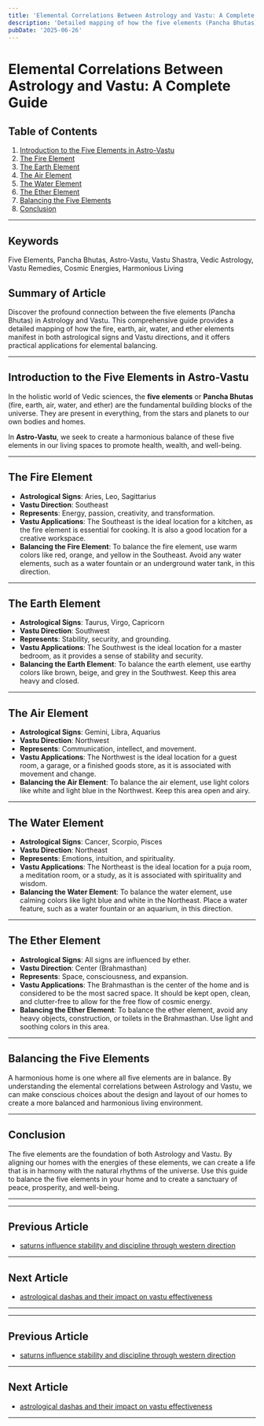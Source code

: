 ```yaml
---
title: 'Elemental Correlations Between Astrology and Vastu: A Complete Guide'
description: 'Detailed mapping of how the five elements (Pancha Bhutas) manifest in both astrological signs and Vastu directions, including fire signs/southeast direction, earth signs/southwest direction, air signs/northwest direction, water signs/northeast direction, and ether''s central placement, with applications for elemental balancing.'
pubDate: '2025-06-26'
---
```


# Elemental Correlations Between Astrology and Vastu: A Complete Guide

## Table of Contents
1. [Introduction to the Five Elements in Astro-Vastu](#introduction-to-the-five-elements-in-astro-vastu)
2. [The Fire Element](#the-fire-element)
3. [The Earth Element](#the-earth-element)
4. [The Air Element](#the-air-element)
5. [The Water Element](#the-water-element)
6. [The Ether Element](#the-ether-element)
7. [Balancing the Five Elements](#balancing-the-five-elements)
8. [Conclusion](#conclusion)

---

## Keywords
Five Elements, Pancha Bhutas, Astro-Vastu, Vastu Shastra, Vedic Astrology, Vastu Remedies, Cosmic Energies, Harmonious Living

## Summary of Article
Discover the profound connection between the five elements (Pancha Bhutas) in Astrology and Vastu. This comprehensive guide provides a detailed mapping of how the fire, earth, air, water, and ether elements manifest in both astrological signs and Vastu directions, and it offers practical applications for elemental balancing.

---

## Introduction to the Five Elements in Astro-Vastu

In the holistic world of Vedic sciences, the **five elements** or **Pancha Bhutas** (fire, earth, air, water, and ether) are the fundamental building blocks of the universe. They are present in everything, from the stars and planets to our own bodies and homes.

In **Astro-Vastu**, we seek to create a harmonious balance of these five elements in our living spaces to promote health, wealth, and well-being.

---

## The Fire Element

- **Astrological Signs**: Aries, Leo, Sagittarius
- **Vastu Direction**: Southeast
- **Represents**: Energy, passion, creativity, and transformation.
- **Vastu Applications**: The Southeast is the ideal location for a kitchen, as the fire element is essential for cooking. It is also a good location for a creative workspace.
- **Balancing the Fire Element**: To balance the fire element, use warm colors like red, orange, and yellow in the Southeast. Avoid any water elements, such as a water fountain or an underground water tank, in this direction.

---

## The Earth Element

- **Astrological Signs**: Taurus, Virgo, Capricorn
- **Vastu Direction**: Southwest
- **Represents**: Stability, security, and grounding.
- **Vastu Applications**: The Southwest is the ideal location for a master bedroom, as it provides a sense of stability and security.
- **Balancing the Earth Element**: To balance the earth element, use earthy colors like brown, beige, and grey in the Southwest. Keep this area heavy and closed.

---

## The Air Element

- **Astrological Signs**: Gemini, Libra, Aquarius
- **Vastu Direction**: Northwest
- **Represents**: Communication, intellect, and movement.
- **Vastu Applications**: The Northwest is the ideal location for a guest room, a garage, or a finished goods store, as it is associated with movement and change.
- **Balancing the Air Element**: To balance the air element, use light colors like white and light blue in the Northwest. Keep this area open and airy.

---

## The Water Element

- **Astrological Signs**: Cancer, Scorpio, Pisces
- **Vastu Direction**: Northeast
- **Represents**: Emotions, intuition, and spirituality.
- **Vastu Applications**: The Northeast is the ideal location for a puja room, a meditation room, or a study, as it is associated with spirituality and wisdom.
- **Balancing the Water Element**: To balance the water element, use calming colors like light blue and white in the Northeast. Place a water feature, such as a water fountain or an aquarium, in this direction.

---

## The Ether Element

- **Astrological Signs**: All signs are influenced by ether.
- **Vastu Direction**: Center (Brahmasthan)
- **Represents**: Space, consciousness, and expansion.
- **Vastu Applications**: The Brahmasthan is the center of the home and is considered to be the most sacred space. It should be kept open, clean, and clutter-free to allow for the free flow of cosmic energy.
- **Balancing the Ether Element**: To balance the ether element, avoid any heavy objects, construction, or toilets in the Brahmasthan. Use light and soothing colors in this area.

---

## Balancing the Five Elements

A harmonious home is one where all five elements are in balance. By understanding the elemental correlations between Astrology and Vastu, we can make conscious choices about the design and layout of our homes to create a more balanced and harmonious living environment.

---

## Conclusion

The five elements are the foundation of both Astrology and Vastu. By aligning our homes with the energies of these elements, we can create a life that is in harmony with the natural rhythms of the universe. Use this guide to balance the five elements in your home and to create a sanctuary of peace, prosperity, and well-being.

---
---

## Previous Article
- [saturns influence stability and discipline through western direction](200813_saturns_influence_stability_and_discipline_through_western_direction.mdx)

---

## Next Article
- [astrological dashas and their impact on vastu effectiveness](200815_astrological_dashas_and_their_impact_on_vastu_effectiveness.mdx)

---
---

## Previous Article
- [saturns influence stability and discipline through western direction](200813_saturns_influence_stability_and_discipline_through_western_direction.mdx)

---

## Next Article
- [astrological dashas and their impact on vastu effectiveness](200815_astrological_dashas_and_their_impact_on_vastu_effectiveness.mdx)

---
